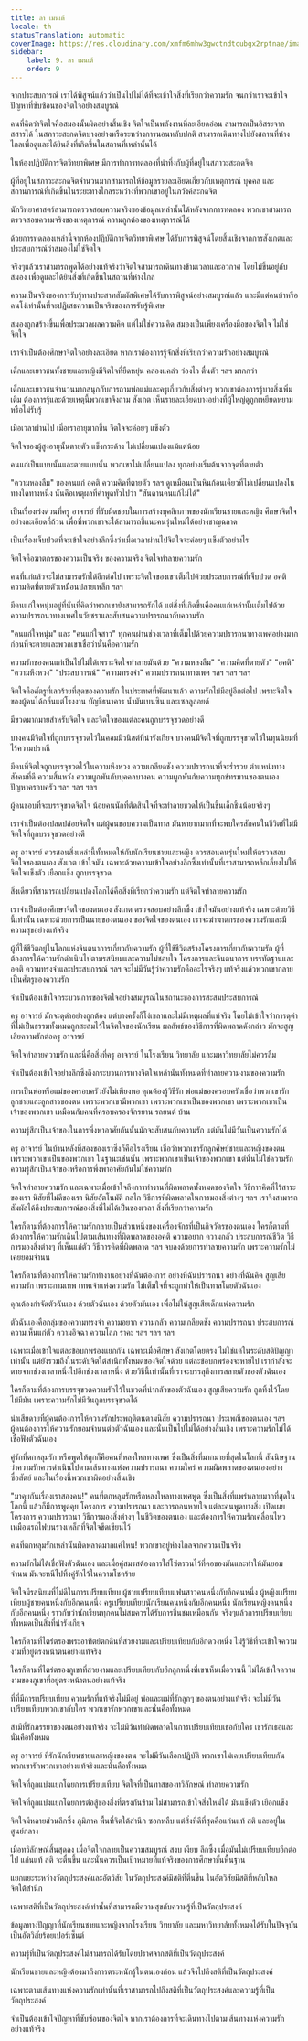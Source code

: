 ```yaml
---
title: ลา เมนเต้
locale: th
statusTranslation: automatic
coverImage: https://res.cloudinary.com/xmfm6mhw3gwctndtcubgx2rptnae/image/upload/v1740337243/small_cover_educacion_fundamental_a051170f1c.webp
sidebar:
    label: 9. ลา เมนเต้
    order: 9
---
```

จากประสบการณ์ เราได้พิสูจน์แล้วว่าเป็นไปไม่ได้ที่จะเข้าใจสิ่งที่เรียกว่าความรัก จนกว่าเราจะเข้าใจปัญหาที่ซับซ้อนของจิตใจอย่างสมบูรณ์

คนที่คิดว่าจิตใจคือสมองนั้นผิดอย่างสิ้นเชิง จิตใจเป็นพลังงานที่ละเอียดอ่อน สามารถเป็นอิสระจากสสารได้ ในสภาวะสะกดจิตบางอย่างหรือระหว่างการนอนหลับปกติ สามารถเดินทางไปยังสถานที่ห่างไกลเพื่อดูและได้ยินสิ่งที่เกิดขึ้นในสถานที่เหล่านั้นได้

ในห้องปฏิบัติการจิตวิทยาพิเศษ มีการทำการทดลองที่น่าทึ่งกับผู้ที่อยู่ในสภาวะสะกดจิต

ผู้ที่อยู่ในสภาวะสะกดจิตจำนวนมากสามารถให้ข้อมูลรายละเอียดเกี่ยวกับเหตุการณ์ บุคคล และสถานการณ์ที่เกิดขึ้นในระยะทางไกลระหว่างที่พวกเขาอยู่ในภวังค์สะกดจิต

นักวิทยาศาสตร์สามารถตรวจสอบความจริงของข้อมูลเหล่านั้นได้หลังจากการทดลอง พวกเขาสามารถตรวจสอบความจริงของเหตุการณ์ ความถูกต้องของเหตุการณ์ได้

ด้วยการทดลองเหล่านี้จากห้องปฏิบัติการจิตวิทยาพิเศษ ได้รับการพิสูจน์โดยสิ้นเชิงจากการสังเกตและประสบการณ์ว่าสมองไม่ใช่จิตใจ

จริงๆแล้วเราสามารถพูดได้อย่างแท้จริงว่าจิตใจสามารถเดินทางข้ามเวลาและอวกาศ โดยไม่ขึ้นอยู่กับสมอง เพื่อดูและได้ยินสิ่งที่เกิดขึ้นในสถานที่ห่างไกล

ความเป็นจริงของการรับรู้ทางประสาทสัมผัสพิเศษได้รับการพิสูจน์อย่างสมบูรณ์แล้ว และมีแต่คนบ้าหรือคนโง่เท่านั้นที่จะปฏิเสธความเป็นจริงของการรับรู้พิเศษ

สมองถูกสร้างขึ้นเพื่อประมวลผลความคิด แต่ไม่ใช่ความคิด สมองเป็นเพียงเครื่องมือของจิตใจ ไม่ใช่จิตใจ

เราจำเป็นต้องศึกษาจิตใจอย่างละเอียด หากเราต้องการรู้จักสิ่งที่เรียกว่าความรักอย่างสมบูรณ์

เด็กและเยาวชนทั้งชายและหญิงมีจิตใจที่ยืดหยุ่น คล่องแคล่ว ว่องไว ตื่นตัว ฯลฯ มากกว่า

เด็กและเยาวชนจำนวนมากสนุกกับการถามพ่อแม่และครูเกี่ยวกับสิ่งต่างๆ พวกเขาต้องการรู้บางสิ่งเพิ่มเติม ต้องการรู้และด้วยเหตุนี้พวกเขาจึงถาม สังเกต เห็นรายละเอียดบางอย่างที่ผู้ใหญ่ดูถูกเหยียดหยามหรือไม่รับรู้

เมื่อเวลาผ่านไป เมื่อเราอายุมากขึ้น จิตใจจะค่อยๆ แข็งตัว

จิตใจของผู้สูงอายุนั้นตายตัว แข็งกระด้าง ไม่เปลี่ยนแปลงแม้แต่น้อย

คนแก่เป็นแบบนั้นและตายแบบนั้น พวกเขาไม่เปลี่ยนแปลง ทุกอย่างเริ่มต้นจากจุดที่ตายตัว

"ความหลงลืม" ของคนแก่ อคติ ความคิดที่ตายตัว ฯลฯ ดูเหมือนเป็นหินก้อนเดียวที่ไม่เปลี่ยนแปลงในทางใดทางหนึ่ง นั่นคือเหตุผลที่คำพูดทั่วไปว่า "สันดานคนแก้ไม่ได้"

เป็นเรื่องเร่งด่วนที่ครู อาจารย์ ที่รับผิดชอบในการสร้างบุคลิกภาพของนักเรียนชายและหญิง ศึกษาจิตใจอย่างละเอียดถี่ถ้วน เพื่อที่พวกเขาจะได้สามารถชี้แนะคนรุ่นใหม่ได้อย่างชาญฉลาด

เป็นเรื่องเจ็บปวดที่จะเข้าใจอย่างลึกซึ้งว่าเมื่อเวลาผ่านไปจิตใจจะค่อยๆ แข็งตัวอย่างไร

จิตใจคือฆาตกรของความเป็นจริง ของความจริง จิตใจทำลายความรัก

คนที่แก่แล้วจะไม่สามารถรักได้อีกต่อไป เพราะจิตใจของเขาเต็มไปด้วยประสบการณ์ที่เจ็บปวด อคติ ความคิดที่ตายตัวเหมือนปลายเหล็ก ฯลฯ

มีคนแก่ใจหนุ่มอยู่ที่นั่นที่คิดว่าพวกเขายังสามารถรักได้ แต่สิ่งที่เกิดขึ้นคือคนแก่เหล่านั้นเต็มไปด้วยความปรารถนาทางเพศในวัยชราและสับสนความปรารถนากับความรัก

"คนแก่ใจหนุ่ม" และ "คนแก่ใจสาว" ทุกคนผ่านช่วงเวลาที่เต็มไปด้วยความปรารถนาทางเพศอย่างมากก่อนที่จะตายและพวกเขาเชื่อว่านั่นคือความรัก

ความรักของคนแก่เป็นไปไม่ได้เพราะจิตใจทำลายมันด้วย "ความหลงลืม" "ความคิดที่ตายตัว" "อคติ" "ความหึงหวง" "ประสบการณ์" "ความทรงจำ" ความปรารถนาทางเพศ ฯลฯ ฯลฯ ฯลฯ

จิตใจคือศัตรูที่เลวร้ายที่สุดของความรัก ในประเทศที่พัฒนาแล้ว ความรักไม่มีอยู่อีกต่อไป เพราะจิตใจของผู้คนได้กลิ่นแต่โรงงาน บัญชีธนาคาร น้ำมันเบนซิน และเซลลูลอยด์

มีขวดมากมายสำหรับจิตใจ และจิตใจของแต่ละคนถูกบรรจุขวดอย่างดี

บางคนมีจิตใจที่ถูกบรรจุขวดไว้ในคอมมิวนิสต์ที่น่ารังเกียจ บางคนมีจิตใจที่ถูกบรรจุขวดไว้ในทุนนิยมที่ไร้ความปราณี

มีคนที่จิตใจถูกบรรจุขวดไว้ในความหึงหวง ความเกลียดชัง ความปรารถนาที่จะร่ำรวย ตำแหน่งทางสังคมที่ดี ความสิ้นหวัง ความผูกพันกับบุคคลบางคน ความผูกพันกับความทุกข์ทรมานของตนเอง ปัญหาครอบครัว ฯลฯ ฯลฯ ฯลฯ

ผู้คนชอบที่จะบรรจุขวดจิตใจ น้อยคนนักที่ตัดสินใจที่จะทำลายขวดให้เป็นชิ้นเล็กชิ้นน้อยจริงๆ

เราจำเป็นต้องปลดปล่อยจิตใจ แต่ผู้คนชอบความเป็นทาส มันหายากมากที่จะพบใครสักคนในชีวิตที่ไม่มีจิตใจที่ถูกบรรจุขวดอย่างดี

ครู อาจารย์ ควรสอนสิ่งเหล่านี้ทั้งหมดให้กับนักเรียนชายและหญิง ควรสอนคนรุ่นใหม่ให้ตรวจสอบจิตใจของตนเอง สังเกต เข้าใจมัน เฉพาะด้วยความเข้าใจอย่างลึกซึ้งเท่านั้นที่เราสามารถหลีกเลี่ยงไม่ให้จิตใจแข็งตัว เยือกแข็ง ถูกบรรจุขวด

สิ่งเดียวที่สามารถเปลี่ยนแปลงโลกได้คือสิ่งที่เรียกว่าความรัก แต่จิตใจทำลายความรัก

เราจำเป็นต้องศึกษาจิตใจของตนเอง สังเกต ตรวจสอบอย่างลึกซึ้ง เข้าใจมันอย่างแท้จริง เฉพาะด้วยวิธีนี้เท่านั้น เฉพาะด้วยการเป็นนายของตนเอง ของจิตใจของตนเอง เราจะฆ่าฆาตกรของความรักและมีความสุขอย่างแท้จริง

ผู้ที่ใช้ชีวิตอยู่ในโลกแห่งจินตนาการเกี่ยวกับความรัก ผู้ที่ใช้ชีวิตสร้างโครงการเกี่ยวกับความรัก ผู้ที่ต้องการให้ความรักดำเนินไปตามรสนิยมและความไม่ชอบใจ โครงการและจินตนาการ บรรทัดฐานและอคติ ความทรงจำและประสบการณ์ ฯลฯ จะไม่มีวันรู้ว่าความรักคืออะไรจริงๆ แท้จริงแล้วพวกเขากลายเป็นศัตรูของความรัก

จำเป็นต้องเข้าใจกระบวนการของจิตใจอย่างสมบูรณ์ในสถานะของการสะสมประสบการณ์

ครู อาจารย์ มักจะดุด่าอย่างถูกต้อง แต่บางครั้งก็โง่เขลาและไม่มีเหตุผลที่แท้จริง โดยไม่เข้าใจว่าการดุด่าที่ไม่เป็นธรรมทั้งหมดถูกสะสมไว้ในจิตใจของนักเรียน ผลลัพธ์ของวิธีการที่ผิดพลาดดังกล่าว มักจะสูญเสียความรักต่อครู อาจารย์

จิตใจทำลายความรัก และนี่คือสิ่งที่ครู อาจารย์ ในโรงเรียน วิทยาลัย และมหาวิทยาลัยไม่ควรลืม

จำเป็นต้องเข้าใจอย่างลึกซึ้งถึงกระบวนการทางจิตใจเหล่านั้นทั้งหมดที่ทำลายความงามของความรัก

การเป็นพ่อหรือแม่ของครอบครัวยังไม่เพียงพอ คุณต้องรู้วิธีรัก พ่อแม่ของครอบครัวเชื่อว่าพวกเขารักลูกชายและลูกสาวของตน เพราะพวกเขามีพวกเขา เพราะพวกเขาเป็นของพวกเขา เพราะพวกเขาเป็นเจ้าของพวกเขา เหมือนกับคนที่ครอบครองจักรยาน รถยนต์ บ้าน

ความรู้สึกเป็นเจ้าของในการพึ่งพาอาศัยกันนั้นมักจะสับสนกับความรัก แต่มันไม่มีวันเป็นความรักได้

ครู อาจารย์ ในบ้านหลังที่สองของเราซึ่งก็คือโรงเรียน เชื่อว่าพวกเขารักลูกศิษย์ชายและหญิงของตน เพราะพวกเขาเป็นของพวกเขา ในฐานะเช่นนั้น เพราะพวกเขาเป็นเจ้าของพวกเขา แต่นั่นไม่ใช่ความรัก ความรู้สึกเป็นเจ้าของหรือการพึ่งพาอาศัยกันไม่ใช่ความรัก

จิตใจทำลายความรัก และเฉพาะเมื่อเข้าใจถึงการทำงานที่ผิดพลาดทั้งหมดของจิตใจ วิธีการคิดที่ไร้สาระของเรา นิสัยที่ไม่ดีของเรา นิสัยอัตโนมัติ กลไก วิธีการที่ผิดพลาดในการมองสิ่งต่างๆ ฯลฯ เราจึงสามารถสัมผัสได้ถึงประสบการณ์ของสิ่งที่ไม่ได้เป็นของเวลา สิ่งที่เรียกว่าความรัก

ใครก็ตามที่ต้องการให้ความรักกลายเป็นส่วนหนึ่งของเครื่องจักรที่เป็นกิจวัตรของตนเอง ใครก็ตามที่ต้องการให้ความรักเดินไปตามเส้นทางที่ผิดพลาดของอคติ ความอยาก ความกลัว ประสบการณ์ชีวิต วิธีการมองสิ่งต่างๆ ที่เห็นแก่ตัว วิธีการคิดที่ผิดพลาด ฯลฯ จบลงด้วยการทำลายความรัก เพราะความรักไม่เคยยอมจำนน

ใครก็ตามที่ต้องการให้ความรักทำงานอย่างที่ฉันต้องการ อย่างที่ฉันปรารถนา อย่างที่ฉันคิด สูญเสียความรัก เพราะกามเทพ เทพเจ้าแห่งความรัก ไม่เต็มใจที่จะถูกทำให้เป็นทาสโดยตัวฉันเอง

คุณต้องกำจัดตัวฉันเอง ด้วยตัวฉันเอง ด้วยตัวมันเอง เพื่อไม่ให้สูญเสียเด็กแห่งความรัก

ตัวฉันเองคือกลุ่มของความทรงจำ ความอยาก ความกลัว ความเกลียดชัง ความปรารถนา ประสบการณ์ ความเห็นแก่ตัว ความอิจฉา ความโลภ ราคะ ฯลฯ ฯลฯ ฯลฯ

เฉพาะเมื่อเข้าใจแต่ละข้อบกพร่องแยกกัน เฉพาะเมื่อศึกษา สังเกตโดยตรง ไม่ใช่แค่ในระดับสติปัญญาเท่านั้น แต่ยังรวมถึงในระดับจิตใต้สำนึกทั้งหมดของจิตใจด้วย แต่ละข้อบกพร่องจะหายไป เรากำลังจะตายจากช่วงเวลาหนึ่งไปอีกช่วงเวลาหนึ่ง ด้วยวิธีนี้เท่านั้นที่เราจะบรรลุถึงการสลายตัวของตัวฉันเอง

ใครก็ตามที่ต้องการบรรจุขวดความรักไว้ในขวดที่น่ากลัวของตัวฉันเอง สูญเสียความรัก ถูกทิ้งไว้โดยไม่มีมัน เพราะความรักไม่มีวันถูกบรรจุขวดได้

น่าเสียดายที่ผู้คนต้องการให้ความรักประพฤติตนตามนิสัย ความปรารถนา ประเพณีของตนเอง ฯลฯ ผู้คนต้องการให้ความรักยอมจำนนต่อตัวฉันเอง และนั่นเป็นไปไม่ได้อย่างสิ้นเชิง เพราะความรักไม่ได้เชื่อฟังตัวฉันเอง

คู่รักที่ตกหลุมรัก หรือพูดให้ถูกก็คือคนที่หลงใหลทางเพศ ซึ่งเป็นสิ่งที่มากมายที่สุดในโลกนี้ สันนิษฐานว่าความรักควรดำเนินไปตามเส้นทางแห่งความปรารถนา ความใคร่ ความผิดพลาดของตนเองอย่างซื่อสัตย์ และในเรื่องนี้พวกเขาผิดอย่างสิ้นเชิง

"มาคุยกันเรื่องเราสองคน!" คนที่ตกหลุมรักหรือหลงใหลทางเพศพูด ซึ่งเป็นสิ่งที่แพร่หลายมากที่สุดในโลกนี้ แล้วก็มีการพูดคุย โครงการ ความปรารถนา และการถอนหายใจ แต่ละคนพูดบางสิ่ง เปิดเผยโครงการ ความปรารถนา วิธีการมองสิ่งต่างๆ ในชีวิตของตนเอง และต้องการให้ความรักเคลื่อนไหวเหมือนรถไฟบนรางเหล็กที่จิตใจขีดเขียนไว้

คนที่ตกหลุมรักเหล่านั้นผิดพลาดมากแค่ไหน! พวกเขาอยู่ห่างไกลจากความเป็นจริง

ความรักไม่ได้เชื่อฟังตัวฉันเอง และเมื่อคู่สมรสต้องการใส่โซ่ตรวนไว้ที่คอของมันและทำให้มันยอมจำนน มันจะหนีไปทิ้งคู่รักไว้ในความโชคร้าย

จิตใจมีรสนิยมที่ไม่ดีในการเปรียบเทียบ ผู้ชายเปรียบเทียบแฟนสาวคนหนึ่งกับอีกคนหนึ่ง ผู้หญิงเปรียบเทียบผู้ชายคนหนึ่งกับอีกคนหนึ่ง ครูเปรียบเทียบนักเรียนคนหนึ่งกับอีกคนหนึ่ง นักเรียนหญิงคนหนึ่งกับอีกคนหนึ่ง ราวกับว่านักเรียนทุกคนไม่สมควรได้รับการชื่นชมเหมือนกัน จริงๆแล้วการเปรียบเทียบทั้งหมดเป็นสิ่งที่น่ารังเกียจ

ใครก็ตามที่ไตร่ตรองพระอาทิตย์ตกดินที่สวยงามและเปรียบเทียบกับอีกดวงหนึ่ง ไม่รู้วิธีที่จะเข้าใจความงามที่อยู่ตรงหน้าตนอย่างแท้จริง

ใครก็ตามที่ไตร่ตรองภูเขาที่สวยงามและเปรียบเทียบกับอีกลูกหนึ่งที่เขาเห็นเมื่อวานนี้ ไม่ได้เข้าใจความงามของภูเขาที่อยู่ตรงหน้าตนอย่างแท้จริง

ที่ที่มีการเปรียบเทียบ ความรักที่แท้จริงไม่มีอยู่ พ่อและแม่ที่รักลูกๆ ของตนอย่างแท้จริง จะไม่มีวันเปรียบเทียบพวกเขากับใคร พวกเขารักพวกเขาและนั่นคือทั้งหมด

สามีที่รักภรรยาของตนอย่างแท้จริง จะไม่มีวันทำผิดพลาดในการเปรียบเทียบเธอกับใคร เขารักเธอและนั่นคือทั้งหมด

ครู อาจารย์ ที่รักนักเรียนชายและหญิงของตน จะไม่มีวันเลือกปฏิบัติ พวกเขาไม่เคยเปรียบเทียบกัน พวกเขารักพวกเขาอย่างแท้จริงและนั่นคือทั้งหมด

จิตใจที่ถูกแบ่งแยกโดยการเปรียบเทียบ จิตใจที่เป็นทาสของทวิลักษณ์ ทำลายความรัก

จิตใจที่ถูกแบ่งแยกโดยการต่อสู้ของสิ่งที่ตรงกันข้าม ไม่สามารถเข้าใจสิ่งใหม่ได้ มันแข็งตัว เยือกแข็ง

จิตใจมีหลายส่วนลึกซึ้ง ภูมิภาค พื้นที่จิตใต้สำนึก ซอกหลืบ แต่สิ่งที่ดีที่สุดคือแก่นแท้ สติ และอยู่ในศูนย์กลาง

เมื่อทวิลักษณ์สิ้นสุดลง เมื่อจิตใจกลายเป็นความสมบูรณ์ สงบ เงียบ ลึกซึ้ง เมื่อมันไม่เปรียบเทียบอีกต่อไป แก่นแท้ สติ จะตื่นขึ้น และนั่นควรเป็นเป้าหมายที่แท้จริงของการศึกษาขั้นพื้นฐาน

แยกแยะระหว่างวัตถุประสงค์และอัตวิสัย ในวัตถุประสงค์มีสติที่ตื่นขึ้น ในอัตวิสัยมีสติที่หลับใหล จิตใต้สำนึก

เฉพาะสติที่เป็นวัตถุประสงค์เท่านั้นที่สามารถมีความสุขกับความรู้ที่เป็นวัตถุประสงค์

ข้อมูลทางปัญญาที่นักเรียนชายและหญิงจากโรงเรียน วิทยาลัย และมหาวิทยาลัยทั้งหมดได้รับในปัจจุบัน เป็นอัตวิสัยร้อยเปอร์เซ็นต์

ความรู้ที่เป็นวัตถุประสงค์ไม่สามารถได้รับโดยปราศจากสติที่เป็นวัตถุประสงค์

นักเรียนชายและหญิงต้องมาถึงการตระหนักรู้ในตนเองก่อน แล้วจึงไปถึงสติที่เป็นวัตถุประสงค์

เฉพาะตามเส้นทางแห่งความรักเท่านั้นที่เราสามารถไปถึงสติที่เป็นวัตถุประสงค์และความรู้ที่เป็นวัตถุประสงค์

จำเป็นต้องเข้าใจปัญหาที่ซับซ้อนของจิตใจ หากเราต้องการที่จะเดินทางไปตามเส้นทางแห่งความรักอย่างแท้จริง

